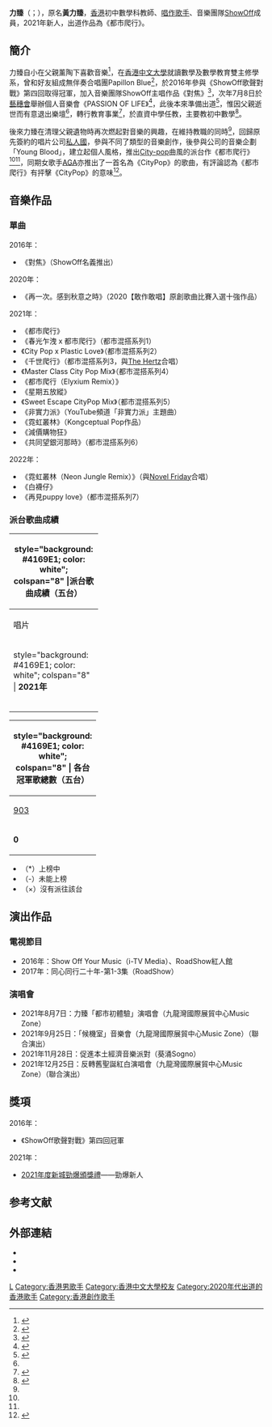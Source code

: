 {{藝人
| name = 力臻
| 英文名 = Lagchun
| 類型 = 男歌手
| 圖片 = Lag Chun Wong 20210613.jpg
| 圖片簡介 = 2021年6月13日於西九自由空間
| 本名 = 黃力臻
| 羅馬拼音 = Wong Lik Chun
| 昵称 = 力臻、臻臻、臻神、臻b、黃sir
| 出生日期 = {{birth_date_and _age|1995|8|7}}
| 出生地點 = {{HKG-1959}}
| 語言 = 廣東話、英語、國語、泰語
| 母校 = [[香港中文大學|香港中文大學]]<br/>[[佛教善德英文中學|佛教善德英文中學]]
| 音樂類型 = [[粵語流行音樂|粵語流行音樂]]、[[城市流行|城市流行]]
| 職業 = [[唱作歌手|唱作歌手]]
| 演奏樂器 = [[吉他|吉他]]、[[鋼琴|鋼琴]]、[[口琴|口琴]]
| 出道日期 = {{start date and age|2021|3|3}}
| 出道地點 = {{HKG}}
| 出道作 = 《都市爬行》
| 代表作 = 《減價購物狂》
| 唱片公司 = [[私人國|私人國 Kingdom C]]（2016－？，2021－）
| 相關團體 = Showoff
}}
'''力臻'''（{{lang-en|Lagchun}}；{{bd|1995年|8月7日}}），原名'''黃力臻'''，[[香港|香港]]初中數學科教師、[[唱作歌手|唱作歌手]]、音樂團隊[[ShowOff|ShowOff]]成員，2021年新人，出道作品為《都市爬行》。

==簡介==
力臻自小在父親薰陶下喜歡音樂<ref name=info>{{cite web|url=https://www.youtube.com/watch?v=P0ZJC2eSVKY|title=力臻以City-pop為創作練習 《都市爬行》呈現思考畫面|date=2021-03-18|publisher=MEeeep More|accessdate=2021-03-30|archive-date=2022-01-04|archive-url=https://web.archive.org/web/20220104063857/https://www.youtube.com/watch?v=P0ZJC2eSVKY}}</ref>，在[[香港中文大學|香港中文大學]]就讀數學及數學教育雙主修學系，曾和好友組成無伴奏合唱團Papillon Blue<ref>{{cite web|url=https://www.facebook.com/papillonbluehk/photos/a.341949432612955/627271874080708/?type=3|title=［最後7日!!!!!］|quote=左起：權、Cello、Lagchun、Kennis、Bob……|date=2016-03-06|publisher=Papillon Blue Facebook專頁|accessdate=2021-03-30}}</ref>，於2016年參與《ShowOff歌聲對戰》第四回取得冠軍，加入音樂團隊ShowOff主唱作品《對焦》<ref>{{cite web |title=黃力臻ShowOff歌聲對戰奪冠 李昊嘉分享比賽好玩之處 |url=https://www.stars-hk.com/2016/05/16/黃力臻showoff歌聲對戰奪冠%E3%80%80李昊嘉分享比賽好玩之處/ |publisher=STARSHK |date=2016-05-15 |accessdate=2021-03-30 |archive-date=2022-05-11 |archive-url=https://web.archive.org/web/20220511024627/https://www.stars-hk.com/2016/05/16/%E9%BB%83%E5%8A%9B%E8%87%BBshowoff%E6%AD%8C%E8%81%B2%E5%B0%8D%E6%88%B0%E5%A5%AA%E5%86%A0%E3%80%80%E6%9D%8E%E6%98%8A%E5%98%89%E5%88%86%E4%BA%AB%E6%AF%94%E8%B3%BD%E5%A5%BD%E7%8E%A9%E4%B9%8B%E8%99%95/ }}</ref>，次年7月8日於[[藝穗會|藝穗會]]舉辦個人音樂會《PASSION OF LIFE》<ref>{{cite web|url=http://www.hkfringeclub.com/zh/whatson/1097-Passion+of+Life.html|title=Passion of Life - 力臻@ShowOff, 表演嘉賓: 昊嘉@ShowOff, 劻宜@ShowOff | 拉闊 | 藝穗會|date=2016-03-06|publisher=Papillon Blue Facebook專頁|accessdate=2021-03-30|archive-date=2022-04-12|archive-url=https://web.archive.org/web/20220412131500/http://www.hkfringeclub.com/zh/whatson/1097-Passion+of+Life.html}}</ref>，此後本來準備出道<ref name=imperfect>{{Cite news|url=https://www.imperfectmag.com/interview/vol7-lagchun|title=父親驟逝以後，一場作為兒子、創作歌手、數學老師的心理角力 ── 力臻|publisher=imperfect mag|date=2021-12-08|accessdate=2021-12-10|archive-date=2022-04-11|archive-url=https://web.archive.org/web/20220411183830/https://www.imperfectmag.com/interview/vol7-lagchun}}</ref>，惟因父親逝世而有意退出樂壇<ref name=info/>，轉行教育事業<ref name=RT881>{{cite web|url=https://www.youtube.com/watch?v=Ei3VqTPlU04|title=力臻話學生最鍾意聽greytone？ Madboii造歌會有韓文ver！|date=2021-03-18|publisher=商業電台|accessdate=2021-03-30|archive-date=2022-04-08|archive-url=https://web.archive.org/web/20220408230728/https://www.youtube.com/watch?v=Ei3VqTPlU04}}</ref>，於直資中學任教，主要教初中數學<ref>{{Cite news|url=https://www.facebook.com/as1hk.entertainment/posts/145036124527120/|title=力臻教中學貼錢做歌手 冇得去頒獎禮唔氣餒：有三首派台歌已好感恩！|publisher=娛壹|date=2021-11-13}}</ref>。

後來力臻在清理父親遺物時再次燃起對音樂的興趣，在維持教職的同時<ref name=imperfect/>，回歸原先簽約的唱片公司[[私人國|私人國]]，參與不同了類型的音樂創作，後參與公司的音樂企劃「Young Blood」，建立起個人風格，推出[[City_pop|City-pop]]曲風的派台作《都市爬行》<ref name=info/><ref name=RT881/>，同期女歌手[[江海迦|AGA]]亦推出了一首名為《CityPop》的歌曲，有評論認為《都市爬行》有抨擊《CityPop》的意味<ref>{{cite web|url=https://www.hk01.com/眾樂迷/598193/樂壇新人力臻出道作玩city-pop-疑似狙擊aga-鍾意最懷舊嘅味道|title=樂壇新人力臻出道作玩City Pop　疑似狙擊AGA：鍾意最懷舊嘅味道|date=2021-03-11|publisher=[[HK01|HK01]]|accessdate=2021-03-30|archive-date=2021-03-15|archive-url=https://web.archive.org/web/20210315150007/https://www.hk01.com/%E7%9C%BE%E6%A8%82%E8%BF%B7/598193/%E6%A8%82%E5%A3%87%E6%96%B0%E4%BA%BA%E5%8A%9B%E8%87%BB%E5%87%BA%E9%81%93%E4%BD%9C%E7%8E%A9city-pop-%E7%96%91%E4%BC%BC%E7%8B%99%E6%93%8Aaga-%E9%8D%BE%E6%84%8F%E6%9C%80%E6%87%B7%E8%88%8A%E5%98%85%E5%91%B3%E9%81%93}}</ref>。

== 音樂作品 ==
===單曲===
2016年：
*《對焦》（ShowOff名義推出）
2020年：
*《再一次。感到秋意之時》（2020【敢作敢唱】原創歌曲比賽入選十強作品）
2021年：
*《都市爬行》
*《春光乍洩 x 都市爬行》（都市混搭系列1）
*《City Pop x Plastic Love》（都市混搭系列2）
*《千世爬行》（都市混搭系列3，與[[The_Hertz|The Hertz]]合唱）
*《Master Class City Pop Mix》（都市混搭系列4）
*《都市爬行（Elyxium Remix）》
*《星期五放縱》
*《Sweet Escape CityPop Mix》（都市混搭系列5）
*《非實力派》（YouTube頻道「非實力派」主題曲）
*《霓虹叢林》（Kongceptual Pop作品）
*《減價購物狂》
*《共同望銀河那時》（都市混搭系列6）
2022年：
*《霓虹叢林（Neon Jungle Remix）》（與[[Novel_Friday|Novel Friday]]合唱）
*《白襪仔》
*《再見puppy love》（都市混搭系列7）

===派台歌曲成績===
{| class="wikitable" cellpadding="1"
|-
! style="background: #4169E1; color: white"; colspan="8" |'''派台歌曲成績（五台）'''
|-
| width="160"| 唱片 || width="160"| 歌曲 || width="50"| [[903專業推介|903]] || width="50"| [[歷年中文歌曲龍虎榜冠軍歌曲|RTHK]] || width="50"| [[新城勁爆流行榜|997]] || width="50"| [[勁歌金榜|TVB]] || width="50"| [[Chill_Club_推介榜|ViuTV]] ||colspan=2 width="240"| 備註
|-
! style="background: #4169E1; color: white"; colspan="8" |  '''2021年'''
|-
|  || 都市爬行 || - || 8 || 18 || - || - || 
|-
|  || 星期五放縱 || - || - || 16 || - || - || 
|-
|  || 減價購物狂 || 18 || 9 || 17 || - || - || 
|}
{| class="wikitable" cellpadding="1"
|-
! style="background: #4169E1; color: white";  colspan="8" | '''各台冠軍歌總數（五台）'''
|-
| width="50"| [[903專業推介|903]] || width="50"| [[歷年中文歌曲龍虎榜冠軍歌曲|RTHK]] || width="50"| [[新城勁爆流行榜|997]] || width="50"| [[勁歌金榜|TVB]] || width="50"| [[Chill_Club_推介榜|ViuTV]] || width="240"| 備註
|-
| '''0''' || '''0''' || '''0''' || '''0'''|| '''0''' || '''五台冠軍歌總數：0'''
|}
*（*）上榜中
*（-）未能上榜
*（×）沒有派往該台
<!--*（'''(1)'''）兩週冠軍-->

== 演出作品 ==
===電視節目===
* 2016年：Show Off Your Music（i-TV Media）、RoadShow紅人館
* 2017年：同心同行二十年-第1-3集（RoadShow）

===演唱會===
*2021年8月7日：力臻「都市初體驗」演唱會（九龍灣國際展貿中心Music Zone）
*2021年9月25日：「候機室」音樂會（九龍灣國際展貿中心Music Zone）（聯合演出）
*2021年11月28日：促進本土經濟音樂派對（葵涌Sogno）
*2021年12月25日：反轉舊聖誕紅白演唱會（九龍灣國際展貿中心Music Zone）（聯合演出）

==獎項==
2016年：
*《ShowOff歌聲對戰》第四回冠軍
2021年：
*[[2021年度新城勁爆頒獎禮得獎名單|2021年度新城勁爆頒獎禮]]——勁爆新人

==参考文献==
{{reflist|30em}}

==外部連結==
<!-- ------ 請注意 -----
非官方成立的歌迷/影迷/支援者網站、網頁、部落格、論壇等的連結，以及YouTube、Google Video之類的影像連結並不適合放在維基百科條目裡，請參考「Wikipedia:不適合維基百科的文章」。 -->
*{{instagram|lagchun}}
*{{facebook|followLagChun}}
*{{youtube|channel=UCVXpbwItV5Dwxf1gfyd1IgQ}}

[[Category:黄姓|L]]
[[Category:香港男歌手|Category:香港男歌手]]
[[Category:香港中文大學校友|Category:香港中文大學校友]]
[[Category:2020年代出道的香港歌手|Category:2020年代出道的香港歌手]]
[[Category:香港創作歌手|Category:香港創作歌手]]